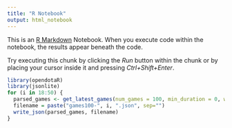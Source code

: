 ```yaml
---
title: "R Notebook"
output: html_notebook
---
```


This is an [R Markdown](http://rmarkdown.rstudio.com) Notebook. When you execute code within the notebook, the results appear beneath the code. 

Try executing this chunk by clicking the *Run* button within the chunk or by placing your cursor inside it and pressing *Ctrl+Shift+Enter*. 

```r
library(opendotaR)
library(jsonlite)
for (i in 18:50) {
  parsed_games <- get_latest_games(num_games = 100, min_duration = 0, wait_time = 2, output = "all")
  filename = paste("games100-", i, ".json", sep="")
  write_json(parsed_games, filename)
}
```

